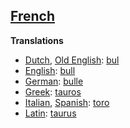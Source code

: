 ==[[French]]==

'''Translations'''

*[[Dutch]], [[Old English]]: [[bul]]
*[[English]]: [[bull]]
*[[German]]: [[bulle]]
*[[Greek]]: [[tauros]]
*[[Italian]], [[Spanish]]: [[toro]]
*[[Latin]]: [[taurus]]